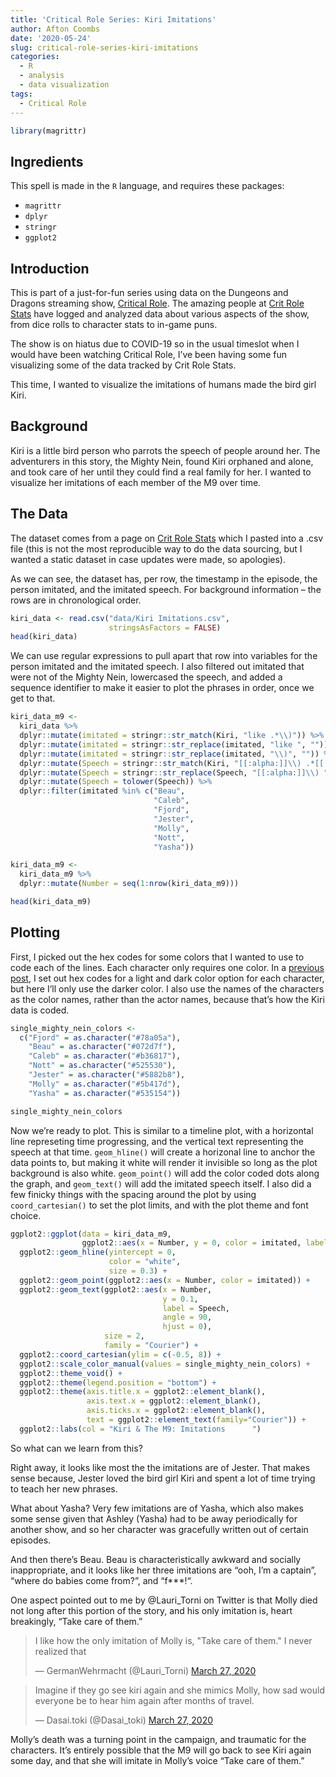 ```yaml
---
title: 'Critical Role Series: Kiri Imitations'
author: Afton Coombs
date: '2020-05-24'
slug: critical-role-series-kiri-imitations
categories:
  - R
  - analysis
  - data visualization
tags:
  - Critical Role
---
```


```r
library(magrittr)
```

## Ingredients

This spell is made in the `R` language, and requires these packages:

- `magrittr`
- `dplyr`
- `stringr`
- `ggplot2`


## Introduction

This is part of a just-for-fun series using data on the Dungeons and Dragons streaming show, 
<a href = "https://critrole.com/">Critical Role</a>. The amazing people at <a href = "https://www.critrolestats.com/">Crit Role Stats</a> have logged and analyzed 
data about various aspects of the show, from dice rolls to character stats to in-game puns. 

The show is on hiatus due to COVID-19 so in the usual timeslot when I would have been watching Critical Role,
I've been having some fun visualizing some of the data tracked by Crit Role Stats.

This time, I wanted to visualize the imitations of humans made the bird girl Kiri.

## Background

Kiri is a little bird person who parrots the speech of people around her. The adventurers in this story, the Mighty Nein, found Kiri orphaned and alone, and took care of her until they could find a real family for her. I wanted to visualize her imitations of each member of the M9 over time.

## The Data

The dataset comes from a page on <a href = "https://www.critrolestats.com/kiri-imitations">Crit Role Stats</a>
which I pasted into a .csv file (this is not the most reproducible way to do the data sourcing, but I wanted
a static dataset in case updates were made, so apologies).

As we can see, the dataset has, per row, the timestamp in the episode, the person imitated, and the 
imitated speech. For background information -- the rows are in chronological order.

```r
kiri_data <- read.csv("data/Kiri Imitations.csv",
                      stringsAsFactors = FALSE)
head(kiri_data)
```

We can use regular expressions to pull apart that row into variables for the person imitated and the imitated 
speech. I also filtered out imitated that were not of the Mighty Nein, lowercased the speech, and added a sequence identifier to make it easier to plot the phrases in order, once we get to that.

```r
kiri_data_m9 <-
  kiri_data %>%
  dplyr::mutate(imitated = stringr::str_match(Kiri, "like .*\\)")) %>%
  dplyr::mutate(imitated = stringr::str_replace(imitated, "like ", "")) %>%
  dplyr::mutate(imitated = stringr::str_replace(imitated, "\\)", "")) %>%
  dplyr::mutate(Speech = stringr::str_match(Kiri, "[[:alpha:]]\\) .*[[:punct:]]$")) %>%
  dplyr::mutate(Speech = stringr::str_replace(Speech, "[[:alpha:]]\\) ", "")) %>%
  dplyr::mutate(Speech = tolower(Speech)) %>%
  dplyr::filter(imitated %in% c("Beau",
                                "Caleb",
                                "Fjord",
                                "Jester",
                                "Molly",
                                "Nott",
                                "Yasha"))

kiri_data_m9 <-
  kiri_data_m9 %>%
  dplyr::mutate(Number = seq(1:nrow(kiri_data_m9)))

head(kiri_data_m9)
```

## Plotting

First, I picked out the hex codes for some colors that I wanted to use to code each of the lines. Each character only requires one color. In a <a href = "https://www.stepsandspells.com/spellbook/critical-role-series-attendance/">previous post</a>, I set out hex codes for a light and dark color option
for each character, but here I'll only use the darker color. I also use the names of the characters as the
color names, rather than the actor names, because that's how the Kiri data is coded.

```r
single_mighty_nein_colors <-
  c("Fjord" = as.character("#78a05a"),
    "Beau" = as.character("#072d7f"),
    "Caleb" = as.character("#b36817"),
    "Nott" = as.character("#525530"),
    "Jester" = as.character("#5882b8"),
    "Molly" = as.character("#5b417d"),
    "Yasha" = as.character("#535154"))

single_mighty_nein_colors
```

Now we're ready to plot. This is similar to a timeline plot, with a horizontal line represeting time
progressing, and the vertical text representing the speech at that time. `geom_hline()` will create 
a horizonal line to anchor the data points to, but making it white will render it invisible so long
as the plot background is also white. `geom_point()` will add the color coded dots along the graph, 
and `geom_text()` will add the imitated speech itself. I also did a few finicky things with the spacing around the plot by using `coord_cartesian()` to set the plot limits, and with the plot theme and font choice.

```r
ggplot2::ggplot(data = kiri_data_m9,
                ggplot2::aes(x = Number, y = 0, color = imitated, label = Speech)) +
  ggplot2::geom_hline(yintercept = 0,
                      color = "white",
                      size = 0.3) +
  ggplot2::geom_point(ggplot2::aes(x = Number, color = imitated)) +
  ggplot2::geom_text(ggplot2::aes(x = Number, 
                                  y = 0.1, 
                                  label = Speech, 
                                  angle = 90, 
                                  hjust = 0), 
                     size = 2, 
                     family = "Courier") +
  ggplot2::coord_cartesian(ylim = c(-0.5, 8)) +
  ggplot2::scale_color_manual(values = single_mighty_nein_colors) +
  ggplot2::theme_void() +
  ggplot2::theme(legend.position = "bottom") +
  ggplot2::theme(axis.title.x = ggplot2::element_blank(),
                 axis.text.x = ggplot2::element_blank(),
                 axis.ticks.x = ggplot2::element_blank(),
                 text = ggplot2::element_text(family="Courier")) +
  ggplot2::labs(col = "Kiri & The M9: Imitations      ") 
```

So what can we learn from this? 

Right away, it looks like most the the imitations are of Jester. That makes sense
because, Jester loved the bird girl Kiri and spent a lot of time trying to teach her new phrases. 

What about Yasha? Very few imitations are of Yasha, which also makes some sense given that Ashley (Yasha) had to be away periodically for another show, and so her character was gracefully written out of certain episodes.

And then there's Beau. Beau is characteristically awkward and socially inappropriate, and it looks like her three imitations are "ooh, I'm a captain", "where do babies come from?", and "f***!".

One aspect pointed out to me by @Lauri_Torni on Twitter is that Molly died not long after this portion of the story, and his only imitation is, heart breakingly, "Take care of them."

<blockquote class="twitter-tweet"><p lang="en" dir="ltr">I like how the only imitation of Molly is, &quot;Take care of them.&quot; I never realized that</p>&mdash; GermanWehrmacht (@Lauri_Torni) <a href="https://twitter.com/Lauri_Torni/status/1243424603067674624?ref_src=twsrc%5Etfw">March 27, 2020</a></blockquote> <script async src="https://platform.twitter.com/widgets.js" charset="utf-8"></script>

<blockquote class="twitter-tweet"><p lang="en" dir="ltr">Imagine if they go see kiri again and she mimics Molly, how sad would everyone be to hear him again after months of travel.</p>&mdash; Dasai.toki (@Dasai_toki) <a href="https://twitter.com/Dasai_toki/status/1243577755276582912?ref_src=twsrc%5Etfw">March 27, 2020</a></blockquote> <script async src="https://platform.twitter.com/widgets.js" charset="utf-8"></script>

Molly's death was a turning point in the campaign, and traumatic for the characters. It's entirely possible that the M9 will go back to see Kiri again some day, and that she will imitate in Molly's voice "Take care of them."

